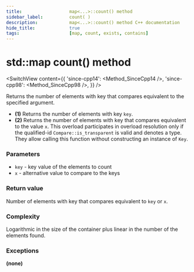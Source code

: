 ```yaml
---
title:					map<...>::count() method
sidebar_label:			count( )
description:			map<...>::count() method C++ documentation
hide_title:				true
tags:					[map, count, exists, contains]
---
```



<!----------------- Codes ---------------------->

<!-- count() -->

# std::map count() method

<SwitchView content={{
    'since-cpp14': <Method_SinceCpp14 />,
    'since-cpp98': <Method_SinceCpp98 />,
    }} />

Returns the number of elements with key that compares equivalent to the specified argument.

- **(1)** Returns the number of elements with key `key`.
- **(2)** Returns the number of elements with key that compares equivalent to the value `x`.
    This overload participates in overload resolution only if the qualified-id `Compare::is_transparent` is valid and denotes a type.
    They allow calling this function without constructing an instance of `Key`.

### Parameters

- `key` - key value of the elements to count
- `x` - alternative value to compare to the keys

### Return value

Number of elements with key that compares equivalent to `key` or `x`.

### Complexity

Logarithmic in the size of the container plus linear in the number of the elements found.

### Exceptions

**(none)**